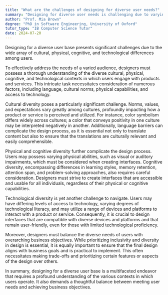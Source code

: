 ```yaml
---
title: "What are the challenges of designing for diverse user needs?"
summary: "Designing for diverse user needs is challenging due to varying cultural, physical, cognitive, and technological differences among users."
author: "Prof. Mia Brown"
degree: "PhD in Software Engineering, University of Oxford"
tutor_type: "IB Computer Science Tutor"
date: 2024-07-20
---
```


Designing for a diverse user base presents significant challenges due to the wide array of cultural, physical, cognitive, and technological differences among users.

To effectively address the needs of a varied audience, designers must possess a thorough understanding of the diverse cultural, physical, cognitive, and technological contexts in which users engage with products and services. This intricate task necessitates consideration of numerous factors, including language, cultural norms, physical capabilities, and access to technology.

Cultural diversity poses a particularly significant challenge. Norms, values, and expectations vary greatly among cultures, profoundly impacting how a product or service is perceived and utilized. For instance, color symbolism differs widely across cultures; a color that conveys positivity in one culture may be interpreted negatively in another. Additionally, language barriers can complicate the design process, as it is essential not only to translate content but also to ensure that the translations are culturally relevant and easily comprehensible.

Physical and cognitive diversity further complicate the design process. Users may possess varying physical abilities, such as visual or auditory impairments, which must be considered when creating interfaces. Cognitive diversity, encompassing differences in learning styles, memory retention, attention span, and problem-solving approaches, also requires careful consideration. Designers must strive to create interfaces that are accessible and usable for all individuals, regardless of their physical or cognitive capabilities.

Technological diversity is yet another challenge to navigate. Users may have differing levels of access to technology, varying degrees of technological literacy, and may utilize a range of devices and platforms to interact with a product or service. Consequently, it is crucial to design interfaces that are compatible with diverse devices and platforms and that remain user-friendly, even for those with limited technological proficiency.

Moreover, designers must balance the diverse needs of users with overarching business objectives. While prioritizing inclusivity and diversity in design is essential, it is equally important to ensure that the final design aligns with business goals and is practical to implement. This often necessitates making trade-offs and prioritizing certain features or aspects of the design over others.

In summary, designing for a diverse user base is a multifaceted endeavor that requires a profound understanding of the various contexts in which users operate. It also demands a thoughtful balance between meeting user needs and achieving business objectives.
    